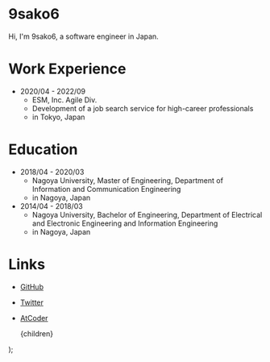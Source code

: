 
# 9sako6

Hi, I'm 9sako6, a software engineer in Japan.

# Work Experience

- 2020/04 - 2022/09
  - ESM, Inc. Agile Div.
  - Development of a job search service for high-career professionals
  - in Tokyo, Japan

# Education

- 2018/04 - 2020/03
  - Nagoya University, Master of Engineering, Department of Information and Communication Engineering
  - in Nagoya, Japan
- 2014/04 - 2018/03
  - Nagoya University, Bachelor of Engineering, Department of Electrical and Electronic Engineering and Information Engineering
  - in Nagoya, Japan

# Links

- [GitHub](https://github.com/9sako6)
- [Twitter](https://twitter.com/9sako6)
- [AtCoder](https://atcoder.jp/users/qsako6)

  <Layout>
    <MarkdownWrapper>{children}</MarkdownWrapper>
  </Layout>
);
